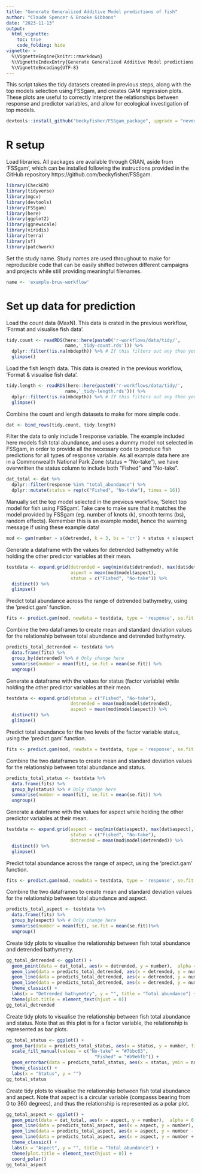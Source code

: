 ```yaml
---
title: "Generate Generalized Additive Model predictions of fish"
author: "Claude Spencer & Brooke Gibbons"
date: "2023-11-13"
output:
  html_vignette:
    toc: true
    code_folding: hide
vignette: >
  %\VignetteEngine{knitr::rmarkdown}
  %\VignetteIndexEntry{Generate Generalized Additive Model predictions of fish}
  %\VignetteEncoding{UTF-8}
---
```

This script takes the tidy datasets created in previous steps, along with the top models selection using FSSgam, and creates GAM regression plots. These plots are useful to correctly interpret the relationships between response and predictor variables, and allow for ecological investigation of top models.

```r
devtools::install_github("beckyfisher/FSSgam_package", upgrade = "never")
```

# R setup
Load libraries. All packages are available through CRAN, aside from ‘FSSgam’, which can be installed following the instructions provided in the GitHub repository https://github.com/beckyfisher/FSSgam.

```r
library(CheckEM)
library(tidyverse)
library(mgcv)
library(devtools)
library(FSSgam)
library(here)
library(ggplot2)
library(ggnewscale)
library(viridis)
library(terra)
library(sf)
library(patchwork)
```

Set the study name. Study names are used throughout to make for reproducible code that can be easily shifted between different campaigns and projects while still providing meaningful filenames.

```r
name <- 'example-bruv-workflow'
```

# Set up data for prediction
Load the count data (MaxN). This data is crated in the previous workflow, 'Format and visualise fish data'.

```r
tidy.count <- readRDS(here::here(paste0('r-workflows/data/tidy/', 
                      name,'_tidy-count.rds'))) %>%
  dplyr::filter(!is.na(mbdepth)) %>% # If this filters out any then you need to go back and create your spatial layers
  glimpse()
```

Load the fish length data. This data is created in the previous workflow, 'Format & visualise fish data'.

```r
tidy.length <- readRDS(here::here(paste0('r-workflows/data/tidy/', 
                      name,'_tidy-length.rds'))) %>%
  dplyr::filter(!is.na(mbdepth)) %>% # If this filters out any then you need to go back and check your spatial layers
  glimpse()
```

Combine the count and length datasets to make for more simple code.

```r
dat <- bind_rows(tidy.count, tidy.length)
```

Filter the data to only include 1 response variable. The example included here models fish total abundance, and uses a dummy model not selected in FSSgam, in order to provide all the necessary code to produce fish predictions for all types of response variable. As all example data here are in a Commonwealth National Park Zone (status = "No-take"), we have overwritten the status column to include both "Fished" and "No-take".  

```r
dat_total <- dat %>% 
  dplyr::filter(response %in% "total_abundance") %>%
  dplyr::mutate(status = rep(c("Fished", "No-take"), times = 16))
```

Manually set the top model selected in the previous workflow, 'Select top model for fish using FSSgam'. Take care to make sure that it matches the model provided by FSSgam (eg. number of knots (k), smooth terms (bs), random effects). Remember this is an example model, hence the warning message if using these example data!

```r
mod <- gam(number ~ s(detrended, k = 3, bs = 'cr') + status + s(aspect, k = 3, bs = 'cc'), family = tw(), data = dat_total)
```

Generate a dataframe with the values for detrended bathymetry while holding the other predictor variables at their mean.

```r
testdata <- expand.grid(detrended = seq(min(dat$detrended), max(dat$detrended),length.out = 20),
                        aspect = mean(mod$model$aspect),
                        status = c("Fished", "No-take")) %>%
  distinct() %>%
  glimpse()
```

Predict total abundance across the range of detrended bathymetry, using the 'predict.gam' function. 

```r
fits <- predict.gam(mod, newdata = testdata, type = 'response', se.fit = T)
```

Combine the two dataframes to create mean and standard deviation values for the relationship between total abundance and detrended bathymetry.

```r
predicts_total_detrended <- testdata %>%
  data.frame(fits) %>%
  group_by(detrended) %>% # Only change here
  summarise(number = mean(fit), se.fit = mean(se.fit)) %>%
  ungroup()
```

Generate a dataframe with the values for status (factor variable) while holding the other predictor variables at their mean.

```r
testdata <- expand.grid(status = c("Fished", "No-take"),
                        detrended = mean(mod$model$detrended),
                        aspect = mean(mod$model$aspect)) %>%
  distinct() %>%
  glimpse()
```

Predict total abundance for the two levels of the factor variable status, using the 'predict.gam' function. 

```r
fits <- predict.gam(mod, newdata = testdata, type = 'response', se.fit = T)
```

Combine the two dataframes to create mean and standard deviation values for the relationship between total abundance and status.

```r
predicts_total_status <- testdata %>%
  data.frame(fits) %>%
  group_by(status) %>% # Only change here
  summarise(number = mean(fit), se.fit = mean(se.fit)) %>%
  ungroup()
```

Generate a dataframe with the values for aspect while holding the other predictor variables at their mean.

```r
testdata <- expand.grid(aspect = seq(min(dat$aspect), max(dat$aspect),length.out = 20),
                        status = c("Fished", "No-take"),
                        detrended = mean(mod$model$detrended)) %>%
  distinct() %>%
  glimpse()
```

Predict total abundance across the range of aspect, using the 'predict.gam' function. 

```r
fits <- predict.gam(mod, newdata = testdata, type = 'response', se.fit = T)
```

Combine the two dataframes to create mean and standard deviation values for the relationship between total abundance and aspect.

```r
predicts_total_aspect <- testdata %>%
  data.frame(fits) %>%
  group_by(aspect) %>% # Only change here
  summarise(number = mean(fit), se.fit = mean(se.fit))%>%
  ungroup()
```

Create tidy plots to visualise the relationship between fish total abundance and detrended bathymetry.

```r
gg_total_detrended <- ggplot() +
  geom_point(data = dat_total, aes(x = detrended, y = number),  alpha = 0.2, size = 1, show.legend = F) +
  geom_line(data = predicts_total_detrended, aes(x = detrended, y = number), alpha = 0.5) +
  geom_line(data = predicts_total_detrended, aes(x = detrended, y = number - se.fit), linetype = "dashed", alpha = 0.5) +
  geom_line(data = predicts_total_detrended, aes(x = detrended, y = number + se.fit), linetype = "dashed", alpha = 0.5) +
  theme_classic() +
  labs(x = "Detrended bathymetry", y = "", title = "Total abundance") +
  theme(plot.title = element_text(hjust = 0))
gg_total_detrended
```

Create tidy plots to visualise the relationship between fish total abundance and status. Note that as this plot is for a factor variable, the relationship is represented as bar plots.

```r
gg_total_status <- ggplot() +
  geom_bar(data = predicts_total_status, aes(x = status, y = number, fill = status), stat = "identity", show.legend = F) +
  scale_fill_manual(values = c("No-take" = "#7bbc63", 
                                 "Fished" = "#b9e6fb")) +
  geom_errorbar(data = predicts_total_status, aes(x = status, ymin = number - se.fit, ymax = number + se.fit), width = 0.5) +
  theme_classic() +
  labs(x = "Status", y = "")
gg_total_status
```

Create tidy plots to visualise the relationship between fish total abundance and aspect. Note that aspect is a circular variable (compasss bearing from 0 to 360 degrees), and thus the relationship is represented as a polar plot.

```r
gg_total_aspect <- ggplot() +
  geom_point(data = dat_total, aes(x = aspect, y = number),  alpha = 0.2, size = 1, show.legend = F) +
  geom_line(data = predicts_total_aspect, aes(x = aspect, y = number), alpha = 0.5) +
  geom_line(data = predicts_total_aspect, aes(x = aspect, y = number - se.fit), linetype = "dashed", alpha = 0.5) +
  geom_line(data = predicts_total_aspect, aes(x = aspect, y = number + se.fit), linetype = "dashed", alpha = 0.5) +
  theme_classic() +
  labs(x = "Aspect", y = "", title = "Total abundance") +
  theme(plot.title = element_text(hjust = 0)) +
  coord_polar()
gg_total_aspect
```